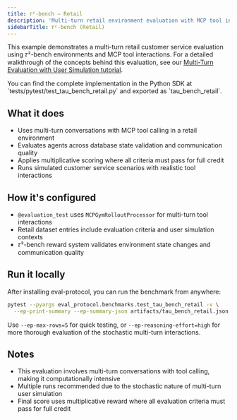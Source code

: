 ```yaml
---
title: 𝜏²-bench — Retail
description: 'Multi-turn retail environment evaluation with MCP tool interactions and comprehensive reward scoring'
sidebarTitle: 𝜏²-bench (Retail)
---
```


This example demonstrates a multi-turn retail customer service evaluation using 𝜏²-bench environments and MCP tool interactions. For a detailed walkthrough of the concepts behind this evaluation, see our [Multi-Turn Evaluation with User Simulation tutorial](/tutorial/multi-turn-eval-user-simulation).

<Note>
You can find the complete implementation in the Python SDK at `tests/pytest/test_tau_bench_retail.py` and exported as `tau_bench_retail`.
</Note>

## What it does

- Uses multi-turn conversations with MCP tool calling in a retail environment
- Evaluates agents across database state validation and communication quality
- Applies multiplicative scoring where all criteria must pass for full credit
- Runs simulated customer service scenarios with realistic tool interactions

## How it's configured

- `@evaluation_test` uses `MCPGymRolloutProcessor` for multi-turn tool interactions
- Retail dataset entries include evaluation criteria and user simulation contexts
- 𝜏²-bench reward system validates environment state changes and communication quality

## Run it locally

After installing eval-protocol, you can run the benchmark from anywhere:

```bash
pytest --pyargs eval_protocol.benchmarks.test_tau_bench_retail -v \
  --ep-print-summary --ep-summary-json artifacts/tau_bench_retail.json
```

Use `--ep-max-rows=5` for quick testing, or `--ep-reasoning-effort=high` for more thorough evaluation of the stochastic multi-turn interactions.

## Notes

- This evaluation involves multi-turn conversations with tool calling, making it computationally intensive
- Multiple runs recommended due to the stochastic nature of multi-turn user simulation
- Final score uses multiplicative reward where all evaluation criteria must pass for full credit
